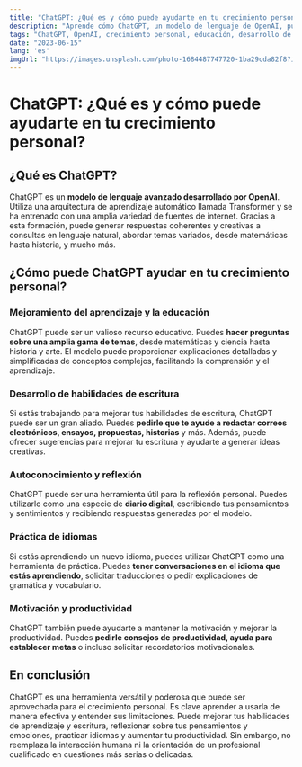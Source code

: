 ```yaml
---
title: "ChatGPT: ¿Qué es y cómo puede ayudarte en tu crecimiento personal?"
description: "Aprende cómo ChatGPT, un modelo de lenguaje de OpenAI, puede ser una valiosa herramienta para tu crecimiento personal."
tags: "ChatGPT, OpenAI, crecimiento personal, educación, desarrollo de habilidades de escritura, autoconocimiento, aprendizaje de idiomas, productividad"
date: "2023-06-15"
lang: 'es'
imgUrl: "https://images.unsplash.com/photo-1684487747720-1ba29cda82f8?ixlib=rb-4.0.3&ixid=M3wxMjA3fDB8MHxzZWFyY2h8NXx8Y2hhdCUyMGdwdHxlbnwwfHwwfHx8Mg%3D%3D&auto=format&fit=crop&w=800&q=60"
---
```


# ChatGPT: ¿Qué es y cómo puede ayudarte en tu crecimiento personal?

## ¿Qué es ChatGPT?

ChatGPT es un **modelo de lenguaje avanzado desarrollado por OpenAI**. Utiliza una arquitectura de aprendizaje automático llamada Transformer y se ha entrenado con una amplia variedad de fuentes de internet. Gracias a esta formación, puede generar respuestas coherentes y creativas a consultas en lenguaje natural, abordar temas variados, desde matemáticas hasta historia, y mucho más.

## ¿Cómo puede ChatGPT ayudar en tu crecimiento personal?

### Mejoramiento del aprendizaje y la educación

ChatGPT puede ser un valioso recurso educativo. Puedes **hacer preguntas sobre una amplia gama de temas**, desde matemáticas y ciencia hasta historia y arte. El modelo puede proporcionar explicaciones detalladas y simplificadas de conceptos complejos, facilitando la comprensión y el aprendizaje.

### Desarrollo de habilidades de escritura

Si estás trabajando para mejorar tus habilidades de escritura, ChatGPT puede ser un gran aliado. Puedes **pedirle que te ayude a redactar correos electrónicos, ensayos, propuestas, historias** y más. Además, puede ofrecer sugerencias para mejorar tu escritura y ayudarte a generar ideas creativas.

### Autoconocimiento y reflexión

ChatGPT puede ser una herramienta útil para la reflexión personal. Puedes utilizarlo como una especie de **diario digital**, escribiendo tus pensamientos y sentimientos y recibiendo respuestas generadas por el modelo.

### Práctica de idiomas

Si estás aprendiendo un nuevo idioma, puedes utilizar ChatGPT como una herramienta de práctica. Puedes **tener conversaciones en el idioma que estás aprendiendo**, solicitar traducciones o pedir explicaciones de gramática y vocabulario.

### Motivación y productividad

ChatGPT también puede ayudarte a mantener la motivación y mejorar la productividad. Puedes **pedirle consejos de productividad, ayuda para establecer metas** o incluso solicitar recordatorios motivacionales.

## En conclusión

ChatGPT es una herramienta versátil y poderosa que puede ser aprovechada para el crecimiento personal. Es clave aprender a usarla de manera efectiva y entender sus limitaciones. Puede mejorar tus habilidades de aprendizaje y escritura, reflexionar sobre tus pensamientos y emociones, practicar idiomas y aumentar tu productividad. Sin embargo, no reemplaza la interacción humana ni la orientación de un profesional cualificado en cuestiones más serias o delicadas.
